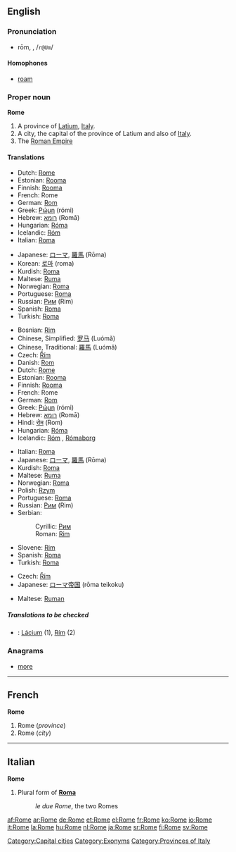 {{wikipedia}}
==English==

{{rank|enter|consider|provided|969|Rome|twelve|opposite|vast}}

===Pronunciation===
* rōm, {{unicode|/rəʊm/}}, /<tt>r@Um</tt>/
*: {{unicode|[[Rhymes:English:-əʊm|Rhymes: -əʊm]]}}

====Homophones====
* [[roam]]

===Proper noun===
'''Rome'''

# A province of [[Latium]], [[Italy]].
# A city, the capital of the province of Latium and also of [[Italy]].
# The [[Roman Empire]]

====Translations====
{{trans-top|province}}
* Dutch: [[Rome#Dutch|Rome]] {{n}}
* Estonian: [[Rooma]]
* Finnish: [[Rooma]]
* French: Rome {{f}}
* German: [[Rom]] {{n}}
* Greek: [[Ρώμη]] (rómi) {{f}}
* Hebrew: [[רומא]] (Romā) {{f}}
* Hungarian: [[Róma]]
* Icelandic: [[Róm]] {{f}}
* Italian: [[Roma#Italian|Roma]]
{{trans-mid}}
* Japanese: [[ローマ]], [[羅馬]] (Rōma)
* Korean: [[로마]] (roma)
* Kurdish: [[Roma#Kurdish|Roma]]
* Maltese: [[Ruma]]
* Norwegian: [[Roma]]
* Portuguese: [[Roma#Portuguese|Roma]] {{f}}
* Russian: [[Рим]] (Rim) {{m}}
* Spanish: [[Roma#Spanish|Roma]] {{f}}
* Turkish: [[Roma]]
{{trans-bottom}}

{{trans-top|city}}
* Bosnian: [[Rim#Bosnian|Rim]] {{m}}
* Chinese, Simplified: [[罗马]] (Luómǎ)
* Chinese, Traditional: [[羅馬]] (Luómǎ)
* Czech: [[Řím]] {{m}}
* Danish: [[Rom]]
* Dutch: [[Rome#Dutch|Rome]] {{n}}
* Estonian: [[Rooma]]
* Finnish: [[Rooma]]
* French: Rome {{f}}
* German: [[Rom]] {{n}}
* Greek: [[Ρώμη]] (rómi) {{f}}
* Hebrew: [[רומא]] (Romā) {{f}}
* Hindi: [[रोम]] (Rom)
* Hungarian: [[Róma]]
* Icelandic: [[Róm]] {{f}}, [[Rómaborg]] {{f}}
{{trans-mid}}
* Italian: [[Roma#Italian|Roma]] {{f}}
* Japanese: [[ローマ]], [[羅馬]] (Rōma)
* Kurdish: [[Roma#Kurdish|Roma]]
* Maltese: [[Ruma]]
* Norwegian: [[Roma]]
* Polish: [[Rzym]] {{m}}
* Portuguese: [[Roma#Portuguese|Roma]] {{f}}
* Russian: [[Рим]] (Rim) {{m}}
* Serbian:
*: Cyrillic: [[Рим#Serbian|Рим]] {{m}}
*: Roman: [[Rim#Serbian|Rim]] {{m}}
* Slovene: [[Rim]] {{m}}
* Spanish: [[Roma#Spanish|Roma]] {{f}}
* Turkish: [[Roma]]
{{trans-bottom}}

{{trans-top|empire}}
* Czech: [[Řím]] {{m}}
* Japanese: [[ローマ]][[帝国]] (rōma teikoku)
{{trans-mid}}
* Maltese: [[Ruman]]
{{trans-bottom}}

=====Translations to be checked=====
<!--Remove this section once all of the translations below have been moved into the tables above.-->
{{checktrans}}

* {{ttbc|Slovak}}: [[Lácium]] {{n}} (1), [[Rím]] {{m}} (2)

===Anagrams===
* [[more]]

[[Category:Capital cities]]
[[Category:Exonyms]]
[[Category:Provinces of Italy]]

----

==French==
'''Rome''' {{f}}

# Rome (''province'')
# Rome (''city'')

----

==Italian==
'''Rome''' {{f}}

# Plural form of '''[[Roma]]'''
#: ''le due Rome'', the two Romes

[[af:Rome]]
[[ar:Rome]]
[[de:Rome]]
[[et:Rome]]
[[el:Rome]]
[[fr:Rome]]
[[ko:Rome]]
[[io:Rome]]
[[it:Rome]]
[[la:Rome]]
[[hu:Rome]]
[[nl:Rome]]
[[ja:Rome]]
[[sr:Rome]]
[[fi:Rome]]
[[sv:Rome]]